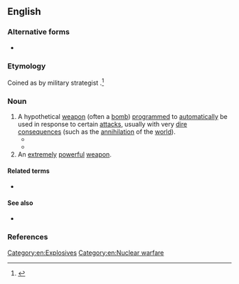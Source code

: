 {{also|Doomsday Device}}
==English==

===Alternative forms===
* {{alter|en|Doomsday Device}}

===Etymology===
Coined as {{m|en|Doomsday Machine}} by military strategist {{w|Herman Kahn}}.<ref>{{cite-book|author=Herman Kahn|authorlink=Herman Kahn|title=On Thermonuclear War|year=1960|publisher=Princeton University Press|pages=144–145|pageurl=https://archive.org/details/onthermonuclearw0000kahn/page/144/mode/2up|passage=I would like to start this section on “not looking or being too dangerous” with some comments on the strategic theory of three conceptualized devices, which I will call the Doomsday Machine, the Doomsday-in-a-Hurry Machine, and the Homicide Pact Machine.}}</ref>

===Noun===
{{en-noun}}

# A hypothetical [[weapon]] (often a [[bomb]]) [[programmed]] to [[automatically]] be used in response to certain [[attack]]s, usually with very [[dire]] [[consequence]]s (such as the [[annihilation]] of the [[world]]).
#* {{quote-av|en|year=1964|author=Stanley Kubrick; Terry Southern; Peter George|title=Dr. Strangelove or: How I Learned to Stop Worrying and Love the Bomb|role=Narrator|passage=For more than a year, ominous rumors had been privately circulating among high-level Western leaders that the Soviet Union had been at work on what was darkly hinted to be the ultimate weapon: a '''doomsday device'''.}}
#* {{quote-journal|en|author=Ben Stein|title=Wall Street, Run Amok|work=The New York Times|date=2008-04-27|url=https://www.nytimes.com/2008/04/27/business/27every.html|issn=0362-4331|passage=Of course, Henry M. Paulson Jr., the Treasury secretary, is calling for merging the S.E.C. with the easygoing Commodity Futures Trading Commission, in the financial equivalent of setting off a '''Doomsday Device'''.}}
# An [[extremely]] [[powerful]] [[weapon]].

====Related terms====
* {{l|en|doomsday weapon}}

====See also====
* {{l|en|nuclear deterrent}}

===References===
<references/>

[[Category:en:Explosives]]
[[Category:en:Nuclear warfare]]